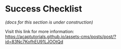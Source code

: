 # Success Checklist

_(docs for this section is under construction)_

Visit this link for more information:<br />
https://acaptutorials.github.io/assets-cms/posts/post/?id=83Nc7KofhEU91LJOOtQd